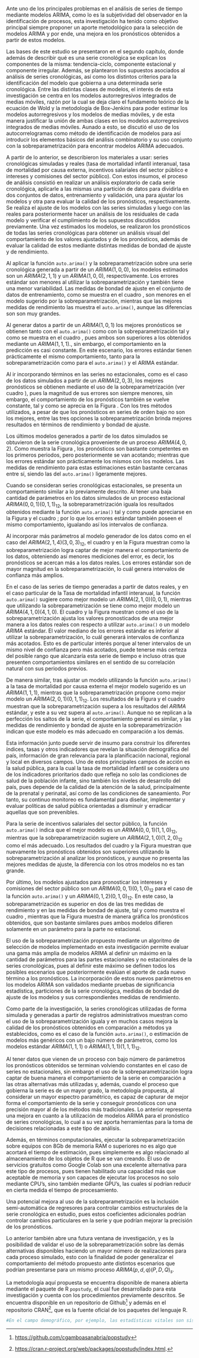 \label{chap:conclusiones}
\subsection{Conclusiones}

Ante uno de los principales problemas en el análisis de series de tiempo mediante modelos ARIMA, como lo es la subjetividad del observador en la identificación de procesos, esta investigación ha tenido como objetivo principal siempre proponer un aporte metodológico para la selección de modelos ARIMA y por ende, una mejora en los pronósticos obtenidos a partir de estos modelos.

Las bases de este estudio se presentaron en el segundo capítulo, donde además de describir qué es una serie cronológica se explican los componentes de la misma: tendencia-ciclo, componente estacional y componente irregular. Además, se plantearon los supuestos asociados al análisis de series cronológicas, así como los distintos criterios para la identificación del modelo que gobierna a una determinada serie cronológica. Entre las distintas clases de modelos, el interés de esta investigación se centra en los modelos autorregresivos integrados de medias móviles, razón por la cual se deja claro el fundamento teórico de la ecuación de Wold y la metodología de Box-Jenkins para poder estimar los modelos autorregresivos y los modelos de medias móviles, y de esta manera justificar la unión de ambas clases en los modelos autorregresivos integrados de medias móviles. Aunado a esto, se discutió el uso de los autocorrelogramas como método de identificación de modelos para así introducir los elementos básicos del análisis combinatorio y su uso conjunto con la sobreparametrización para encontrar modelos ARIMA adecuados.

A partir de lo anterior, se describieron los materiales a usar: series cronológicas simuladas y reales (tasa de mortalidad infantil interanual, tasa de mortalidad por causa externa, incentivos salariales del sector público e intereses y comisiones del sector público). Con estos insumos, el proceso de análisis consistió en realizar un análisis exploratorio de cada serie cronológica, aplicarle a las mismas una partición de datos para dividirla en dos conjuntos de datos, entrenamiento y validación, una para ajustar los modelos y otra para evaluar la calidad de los pronósticos, respectivamente. Se realiza el ajuste de los modelos con las series simuladas y luego con las reales para posteriormente hacer un análisis de los residuales de cada modelo y verificar el cumplimiento de los supuestos discutidos previamente. Una vez estimados los modelos, se realizaron los pronósticos de todas las series cronológicas para obtener un análisis visual del comportamiento de los valores ajustados y de los pronósticos, además de evaluar la calidad de estos mediante distintas medidas de bondad de ajuste y de rendimiento.

Al aplicar la función `auto.arima()` y la sobreparametrización sobre una serie cronológica generada a partir de un $ARIMA(1,0,0)$, los modelos estimados son un $ARIMA(2,1,1)$ y un $ARIMA(1,0,0)$, respectivamente. Los errores estándar son menores al utilizar la sobreparametrización y también tiene una menor variabilidad. Las medidas de bondad de ajuste en el conjunto de datos de entrenamiento, como se muestra en el cuadro \ref{tab:comparaciones_arima_peores}, son menores en el modelo sugerido por la sobreparametrización, mientras que las mejores medidas de rendimiento las muestra el `auto.arima()`, aunque las diferencias son son muy grandes.


Al generar datos a partir de un $ARIMA(1,0,1)$ los mejores pronósticos se obtienen tanto con el `auto.arima()` como con la sobreparametrización tal y como se muestra en el cuadro \ref{tab:comparaciones_arima_peores}, pues ambos son superiores a los obtenidos mediante un $ARIMA(1,1,1)$., sin embargo, el comportamiento en la predicción es casi constante. En este escenario, los errores estándar tienen prácticamente el mismo comportamiento, tanto para la sobreparametrización como para el `auto.arima()` y el ARIMA estándar.

Al ir incorporando términos en las series no estacionales, como es el caso de los datos simulados a partir de un $ARIMA(2,0,3)$, los mejores pronósticos se obtienen mediante el uso de la sobreparametrización (ver cuadro \ref{tab:comparaciones_arima_peores}), pues la magnitud de sus errores son siempre menores, sin embargo, el comportamiento de los pronósticos también se vuelve constante, tal y como se aprecia en la Figura \ref{fig:pronostico_arima203}. Con los tres métodos utilizados, a pesar de que los pronósticos en series de orden bajo no son los mejores, entre las tres opciones la sobreparametrización brinda mejores resultados en términos de rendimiento y bondad de ajuste.

Los últimos modelos generados a partir de los datos simulados se obtuvieron de la serie cronológica proveniente de un proceso $ARIMA(4,0,2)$. Como muestra la Figura \ref{fig:pronostico_arima402}, los pronósticos son bastante competentes en los primeros periodos, pero posteriormente se van acotando; mientras que los errores estándar son prácticamente los mismos con los modelos. Las medidas de rendimiento para estas estimaciones están bastante cercanas entre sí, siendo las del `auto.arima()` ligeramente mejores. 

Cuando se consideran series cronológicas estacionales, se presenta un comportamiento similar a lo previamente descrito. Al tener una baja cantidad de parámetros en los datos simulados de un proceso estacional $ARIMA(0,0,1)(0,1,1)_{12}$, la sobreparametrización iguala los resultados obtenidos mediante la función `auto.arima()` tal y como puede apreciarse en la Figura \ref{fig:pronostico_arima001_011} y el cuadro \ref{tab:comparaciones_arima_mejores}; por lo que los errores estándar también poseen el mismo comportamiento, igualando así los intervalos de confianza.

Al incorporar más parámetros al modelo generador de los datos como en el caso del $ARIMA(2,1,4)(3,0,3)_{12}$, el cuadro \ref{tab:comparaciones_arima_mejores} y en la Figura \ref{fig:pronostico_arima214_303} muestran como la sobreparametrización logra captar de mejor manera el comportamiento de los datos, obteniendo así menores mediciones del error, es decir, los pronósticos se acercan más a los datos reales. Los errores estándar son de mayor magnitud en la sobreparametrización, lo cuál genera intervalos de confianza más amplios.

En el caso de las series de tiempo generadas a partir de datos reales, y en el caso particular de la Tasa de mortalidad infantil interanual, la función `auto.arima()` sugiere como mejor modelo un $ARIMA(2,1,0)(0,0,1)$, mientras que utilizando la sobreparametrización se tiene como mejor modelo un $ARIMA(4,1,0)(4,1,0)$. El cuadro \ref{tab:comparaciones_arima_mejores_reales} y la Figura \ref{fig:pronostico_TMII} muestran como el uso de la sobreparametrización ajusta los valores pronosticados de una mejor manera a los datos reales con respecto a utilizar `auto.arima()` o un modelo $ARIMA$ estándar. El valor mediano de los errores estándar es inferior al utilizar la sobreparametrización, lo cuál generará intervalos de confianza más acotados. Esto es de particular interés porque al tener intervalos de un mismo nivel de confianza pero más acotados, puede tenerse más certeza del posible rango que alcanzaría esta serie de tiempo e incluso otras que presenten comportamientos similares en el sentido de su correlación natural con sus periodos previos.

De manera similar, tras ajustar un modelo utilizando la función `auto.arima()` a la tasa de mortalidad por causa externa el mejor modelo sugerido es un $ARIMA(1,1,1)$, mientras que la sobreparametrización propone como mejor modelo un $ARIMA(2,0,1)(0,1,1)_{12}$. Los resultados de la Figura \ref{fig:pronostico_EXTERNA} y el cuadro \ref{tab:comparaciones_arima_peores_reales} muestran que la sobreparametrización supera a los resultados del $ARIMA$ estándar, y este a su vez supera al `auto.arima()`. Aunque no se replican a la perfección los saltos de la serie, el comportamiento general es similar, y las medidas de rendimiento y bondad de ajuste en la sobreparametrización indican que este modelo es más adecuado en comparación a los demás.

Esta información junto puede servir de insumo para construir los diferentes índices, tasas y otros indicadores que revelan la situación demográfica del país, información de gran relevancia para la planificación nacional, regional y local en diversos campos. Uno de estos principales campos de acción es la salud pública, para la cual la tasa de mortalidad infantil se considera uno de los indicadores prioritarios dado que refleja no solo las condiciones de salud de la población infante, sino también los niveles de desarrollo del país, pues depende de la calidad de la atención de la salud, principalmente de la prenatal y perinatal, así como de las condiciones de saneamiento. Por tanto, su continuo monitoreo es fundamental para diseñar, implementar y evaluar políticas de salud pública orientadas a disminuir y erradicar aquellas que son prevenibles.

Para la serie de incentivos salariales del sector público, la función `auto.arima()` indica que el mejor modelo es un $ARIMA(0,0,1)(1,1,0)_{12}$, mientras que la sobreparametrización sugiere un $ARIMA(2,1,0)(1,2,0)_{12}$ como el más adecuado. Los resultados del cuadro \ref{tab:comparaciones_arima_mejores_reales} y la Figura \ref{fig:pronostico_INCENTIVOS} muestran que nuevamente los pronósticos obtenidos son superiores utilizando la sobreparametrización al analizar los pronósticos, y aunque no presenta las mejores medidas de ajuste, la diferencia con los otros modelos no es tan grande.

Por último, los modelos ajustados para pronosticar los intereses y comisiones del sector público son un $ARIMA(0,0,1)(0,1,0)_{12}$ para el caso de la función `auto.arima()` y un $ARIMA(0,1,2)(0,1,0)_{12}$. En este caso, la sobreparametrización es superior en dos de las tres medidas de rendimiento y en las medidas de bondad de ajuste, tal y como muestra el cuadro \ref{tab:comparaciones_arima_peores_reales}, mientras que la Figura \ref{fig:pronostico_INTERESES} muestra de manera gráfica los pronósticos obtenidos, que son bastante similares pues ambos modelos difieren solamente en un parámetro para la parte no estacional.

\subsection{Discusiones}

El uso de la sobreparametrización propuesto mediante un algoritmo de selección de modelos implementado en esta investigación permite evaluar una gama más amplia de modelos ARIMA al definir un máximo en la cantidad de parámetros para las partes estacionales y no estacionales de la series cronológicas, pues al definir este máximo se definen todos los posibles escenarios que posteriormente evalúan el aporte de cada nuevo término a los pronósticos. La incorporación de estos nuevos parámetros en los modelos ARIMA son validados mediante pruebas de significancia estadística, particiones de la serie cronológica, medidas de bondad de ajuste de los modelos y sus correspondientes medidas de rendimiento.

Como parte de la investigación, la series cronológicas utilizadas de forma simulada y generadas a partir de registros administrativos muestran como el uso de la sobreparametrización iguala y en muchos casos mejora la calidad de los pronósticos obtenidos en comparación a métodos ya establecidos, como es el caso de la función `auto.arima()`, o estimación de modelos más genéricos con un bajo número de parámetros, como los modelos estándar $ARIMA(1,1,1)$ o $ARIMA(1,1,1)(1,1,1)_{12}$. 

Al tener datos que vienen de un proceso con bajo número de parámetros los pronósticos obtenidos se terminan volviendo constantes en el caso de series no estacionales, sin embargo el uso de la sobreparametrización logra captar de buena manera el comportamiento de la serie en comparación a las otras alternativas más utilizadas y, además, cuando el proceso que gobierna la serie es de un mayor grado, la metodología propuesta, al considerar un mayor espectro paramétrico, es capaz de capturar de mejor forma el comportamiento de la serie y conseguir pronósticos con una precisión mayor al de los métodos más tradicionales. Lo anterior representa una mejora en cuanto a la utilización de modelos ARIMA para el pronóstico de series cronológicas, lo cual a su vez aporta herramientas para la toma de decisiones relacionadas a este tipo de análisis.

Además, en términos computacionales, ejecutar la sobreparametrización sobre equipos con 8Gb de memoria RAM o superiores no es algo que acortará el tiempo de estimación, pues simplemente es algo relacionado al almacenamiento de los objetos de R que se van creando. El uso de servicios gratuitos como Google Colab son una excelente alternativa para este tipo de procesos, pues tienen habilitado una capacidad más que aceptable de memoria y son capaces de ejecutar los procesos no solo mediante CPU's, sino también mediante GPU's, las cuales sí podrían reducir en cierta medida el tiempo de procesamiento.

Una potencial mejora al uso de la sobreparametrización es la inclusión semi-automática de regresores para controlar cambios estructurales de la serie cronológica en estudio, pues estos coeficientes adicionales podrían controlar cambios particulares en la serie y que podrían mejorar la precisión de los pronósticos.

Lo anterior también abre una futura ventana de investigación, y es la posibilidad de validar el uso de la sobreparametrización sobre las demás alternativas disponibles haciendo un mayor número de realizaciones para cada proceso simulado, esto con la finalidad de poder generalizar el comportamiento del método propuesto ante distintos escenarios que podrían presentarse para un mismo proceso $ARIMA(p,d,q)(P,D,Q)_s$.

La metodología aquí propuesta se encuentra disponible de manera abierta mediante el paquete de R `popstudy`, el cual fue desarrollado para esta investigación y cuenta con los procedimientos previamente descritos. Se encuentra disponible en un repositorio de Github[^8] y además en el repositorio CRAN[^9], que es la fuente oficial de los paquetes del lenguaje R.

[^8]: [https://github.com/cgamboasanabria/popstudy](https://github.com/cgamboasanabria/popstudy)
[^9]: [https://cran.r-project.org/web/packages/popstudy/index.html](https://cran.r-project.org/web/packages/popstudy/index.html).












```r
#En el campo demográfico, por ejemplo, las estadísticas vitales son sistematizadas y divulgadas año tras año, por tanto, revelan los cambios acontecidos durante este periodo. Esta información junto con la proveniente de los censos de población constituye la base para construir los diferentes índices, tasas y otros indicadores que revelan la situación demográfica del país, información de gran relevancia para la planificación nacional, regional y local en diversos campos. Uno de estos principales campos de acción es la salud pública, para la cual la tasa de mortalidad infantil se considera uno de los indicadores prioritarios dado que refleja no solo las condiciones de salud de la población infante, sino también los niveles de desarrollo del país, pues depende de la calidad de la atención de la salud, principalmente de la prenatal y perinatal, así como de las condiciones de saneamiento. Por tanto, su continuo monitoreo es fundamental para diseñar, implementar y evaluar políticas de salud pública orientadas a disminuir y erradicar aquellas que son prevenibles [@calidad_vitales].
```



